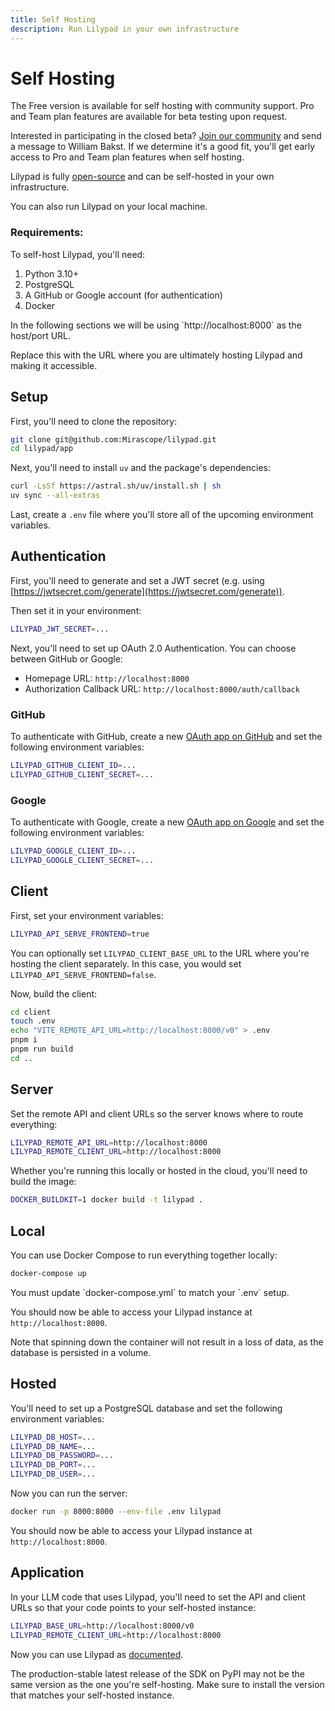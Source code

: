 ```yaml
---
title: Self Hosting
description: Run Lilypad in your own infrastructure
---
```


# Self Hosting

<Warning title="Lilypad self hosting is currently in a closed beta.">
  The Free version is available for self hosting with community support. Pro and Team plan features are available for beta testing upon request.

  Interested in participating in the closed beta? [Join our community](/slack-invite) and send a message to William Bakst. If we determine it's a good fit, you'll get early access to Pro and Team plan features when self hosting.
</Warning>

Lilypad is fully [open-source](/docs/lilypad/open-source) and can be self-hosted in your own infrastructure.

You can also run Lilypad on your local machine.

### Requirements:

To self-host Lilypad, you'll need:

1. Python 3.10+
2. PostgreSQL
3. A GitHub or Google account (for authentication)
4. Docker

<Info>
  In the following sections we will be using `http://localhost:8000` as the host/port URL.
  
  Replace this with the URL where you are ultimately hosting Lilypad and making it accessible.
</Info>

## Setup

First, you'll need to clone the repository:

```bash
git clone git@github.com:Mirascope/lilypad.git
cd lilypad/app
```

Next, you'll need to install `uv` and the package's dependencies:

```bash
curl -LsSf https://astral.sh/uv/install.sh | sh
uv sync --all-extras
```

Last, create a `.env` file where you'll store all of the upcoming environment variables.

## Authentication

First, you'll need to generate and set a JWT secret (e.g. using [https://jwtsecret.com/generate](https://jwtsecret.com/generate)).

Then set it in your environment:

```bash
LILYPAD_JWT_SECRET=...
```

Next, you'll need to set up OAuth 2.0 Authentication. You can choose between GitHub or Google:

- Homepage URL: `http://localhost:8000`
- Authorization Callback URL: `http://localhost:8000/auth/callback`

### GitHub

To authenticate with GitHub, create a new [OAuth app on GitHub](https://docs.github.com/en/apps/oauth-apps/building-oauth-apps/creating-an-oauth-app) and set the following environment variables:

```bash
LILYPAD_GITHUB_CLIENT_ID=...
LILYPAD_GITHUB_CLIENT_SECRET=...
```

### Google

To authenticate with Google, create a new [OAuth app on Google](https://developers.google.com/identity/protocols/oauth2) and set the following environment variables:

```bash
LILYPAD_GOOGLE_CLIENT_ID=...
LILYPAD_GOOGLE_CLIENT_SECRET=...
```

## Client

First, set your environment variables:

```bash
LILYPAD_API_SERVE_FRONTEND=true
```

You can optionally set `LILYPAD_CLIENT_BASE_URL` to the URL where you're hosting the client separately. In this case, you would set `LILYPAD_API_SERVE_FRONTEND=false`.

Now, build the client:

```bash
cd client
touch .env
echo "VITE_REMOTE_API_URL=http://localhost:8000/v0" > .env
pnpm i
pnpm run build
cd ..
```

## Server

Set the remote API and client URLs so the server knows where to route everything:

```bash
LILYPAD_REMOTE_API_URL=http://localhost:8000
LILYPAD_REMOTE_CLIENT_URL=http://localhost:8000
```

Whether you're running this locally or hosted in the cloud, you'll need to build the image:

```bash
DOCKER_BUILDKIT=1 docker build -t lilypad .
```

## Local

You can use Docker Compose to run everything together locally:

```bash
docker-compose up
```

<Warning>
  You must update `docker-compose.yml` to match your `.env` setup.
</Warning>

You should now be able to access your Lilypad instance at `http://localhost:8000`.

Note that spinning down the container will not result in a loss of data, as the database is persisted in a volume.

## Hosted

You'll need to set up a PostgreSQL database and set the following environment variables:

```bash
LILYPAD_DB_HOST=...
LILYPAD_DB_NAME=...
LILYPAD_DB_PASSWORD=...
LILYPAD_DB_PORT=...
LILYPAD_DB_USER=...
```

Now you can run the server:

```bash
docker run -p 8000:8000 --env-file .env lilypad
```

You should now be able to access your Lilypad instance at `http://localhost:8000`.

## Application

In your LLM code that uses Lilypad, you'll need to set the API and client URLs so that your code points to your self-hosted instance:

```bash
LILYPAD_BASE_URL=http://localhost:8000/v0
LILYPAD_REMOTE_CLIENT_URL=http://localhost:8000
```

Now you can use Lilypad as [documented](/docs/lilypad/getting-started/quickstart).

<Warning title="Make sure to install the correct package version.">
  The production-stable latest release of the SDK on PyPI may not be the same version as the one you're self-hosting. Make sure to install the version that matches your self-hosted instance.
</Warning>